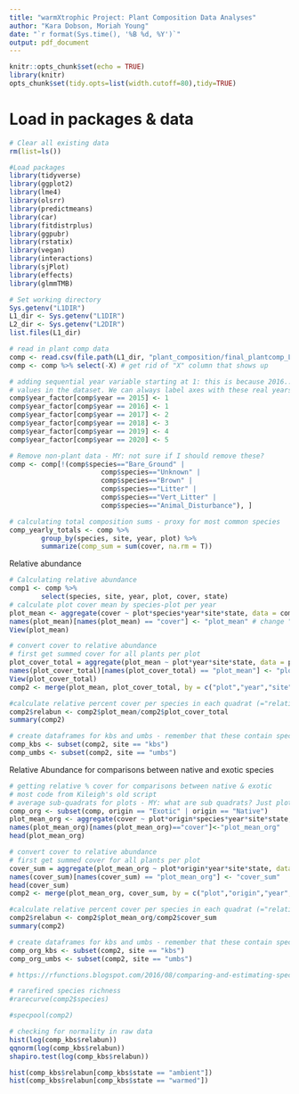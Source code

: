 ```yaml
---
title: "warmXtrophic Project: Plant Composition Data Analyses"
author: "Kara Dobson, Moriah Young"
date: "`r format(Sys.time(), '%B %d, %Y')`"
output: pdf_document
---
```


```r
knitr::opts_chunk$set(echo = TRUE)
library(knitr)
opts_chunk$set(tidy.opts=list(width.cutoff=80),tidy=TRUE)
```

# Load in packages & data
```r
# Clear all existing data
rm(list=ls())

#Load packages
library(tidyverse)
library(ggplot2)
library(lme4)
library(olsrr)
library(predictmeans)
library(car)
library(fitdistrplus)
library(ggpubr)
library(rstatix)
library(vegan)
library(interactions)
library(sjPlot)
library(effects)
library(glmmTMB)

# Set working directory
Sys.getenv("L1DIR")
L1_dir <- Sys.getenv("L1DIR")
L2_dir <- Sys.getenv("L2DIR")
list.files(L1_dir)

# read in plant comp data
comp <- read.csv(file.path(L1_dir, "plant_composition/final_plantcomp_L1.csv"))
comp <- comp %>% select(-X) # get rid of "X" column that shows up
```


```r
# adding sequential year variable starting at 1: this is because 2016... are large numbers compare with other 
# values in the dataset. We can always label axes with these real years.
comp$year_factor[comp$year == 2015] <- 1
comp$year_factor[comp$year == 2016] <- 1
comp$year_factor[comp$year == 2017] <- 2
comp$year_factor[comp$year == 2018] <- 3
comp$year_factor[comp$year == 2019] <- 4
comp$year_factor[comp$year == 2020] <- 5

# Remove non-plant data - MY: not sure if I should remove these?
comp <- comp[!(comp$species=="Bare_Ground" | 
                       comp$species=="Unknown" | 
                       comp$species=="Brown" | 
                       comp$species=="Litter" | 
                       comp$species=="Vert_Litter" | 
                       comp$species=="Animal_Disturbance"), ]
```

```r
# calculating total composition sums - proxy for most common species
comp_yearly_totals <- comp %>%
        group_by(species, site, year, plot) %>%
        summarize(comp_sum = sum(cover, na.rm = T))
```
Relative abundance
```r
# Calculating relative abundance
comp1 <- comp %>% 
        select(species, site, year, plot, cover, state)
# calculate plot cover mean by species-plot per year
plot_mean <- aggregate(cover ~ plot*species*year*site*state, data = comp1, FUN = mean, na.rm = T)
names(plot_mean)[names(plot_mean) == "cover"] <- "plot_mean" # change "cover" column name to "plot_mean"
View(plot_mean)

# convert cover to relative abundance 
# first get summed cover for all plants per plot
plot_cover_total = aggregate(plot_mean ~ plot*year*site*state, data = plot_mean, FUN = sum, na.rm = T)
names(plot_cover_total)[names(plot_cover_total) == "plot_mean"] <- "plot_cover_total"
View(plot_cover_total)
comp2 <- merge(plot_mean, plot_cover_total, by = c("plot","year","site", "state"))

#calculate relative percent cover per species in each quadrat (="relative abundance")
comp2$relabun <- comp2$plot_mean/comp2$plot_cover_total
summary(comp2)

# create dataframes for kbs and umbs - remember that these contain species within plots
comp_kbs <- subset(comp2, site == "kbs")
comp_umbs <- subset(comp2, site == "umbs")
```


Relative Abundance for comparisons between native and exotic species
```r
# getting relative % cover for comparisons between native & exotic 
# most code from Kileigh's old script
# average sub-quadrats for plots - MY: what are sub quadrats? Just plots?
comp_org <- subset(comp, origin == "Exotic" | origin == "Native")
plot_mean_org <- aggregate(cover ~ plot*origin*species*year*site*state, data = comp_org, FUN = mean, na.rm = T)
names(plot_mean_org)[names(plot_mean_org)=="cover"]<-"plot_mean_org"
head(plot_mean_org)

# convert cover to relative abundance 
# first get summed cover for all plants per plot
cover_sum = aggregate(plot_mean_org ~ plot*origin*year*site*state, data = plot_mean_org, FUN = sum, na.rm = T)
names(cover_sum)[names(cover_sum) == "plot_mean_org"] <- "cover_sum"
head(cover_sum)
comp2 <- merge(plot_mean_org, cover_sum, by = c("plot","origin","year","site", "state"))

#calculate relative percent cover per species in each quadrat (="relative abundance")
comp2$relabun <- comp2$plot_mean_org/comp2$cover_sum
summary(comp2)

# create dataframes for kbs and umbs - remember that these contain species within plots
comp_org_kbs <- subset(comp2, site == "kbs")
comp_org_umbs <- subset(comp2, site == "umbs")
```

```r
# https://rfunctions.blogspot.com/2016/08/comparing-and-estimating-species.html

# rarefired species richness
#rarecurve(comp2$species)

#specpool(comp2)
```


```r
# checking for normality in raw data
hist(log(comp_kbs$relabun))
qqnorm(log(comp_kbs$relabun))
shapiro.test(log(comp_kbs$relabun))

hist(comp_kbs$relabun[comp_kbs$state == "ambient"])
hist(comp_kbs$relabun[comp_kbs$state == "warmed"])
```


